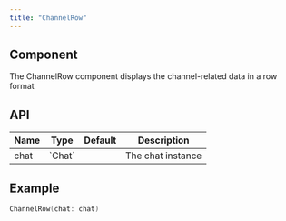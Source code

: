```yaml
---
title: "ChannelRow"
---
```


## Component

The ChannelRow component displays the channel-related data in a row format

## API

<table>
  <thead>
    <tr>
      <th>Name</th>
      <th>Type</th>
      <th>Default</th>
      <th>Description</th>
    </tr>
  </thead>
  <tbody>
    <tr>
      <td>chat</td>
      <td>`Chat`</td>
      <td></td>
      <td>The chat instance</td>
    </tr>
  </tbody>
</table>

## Example

```Swift
ChannelRow(chat: chat)
```
